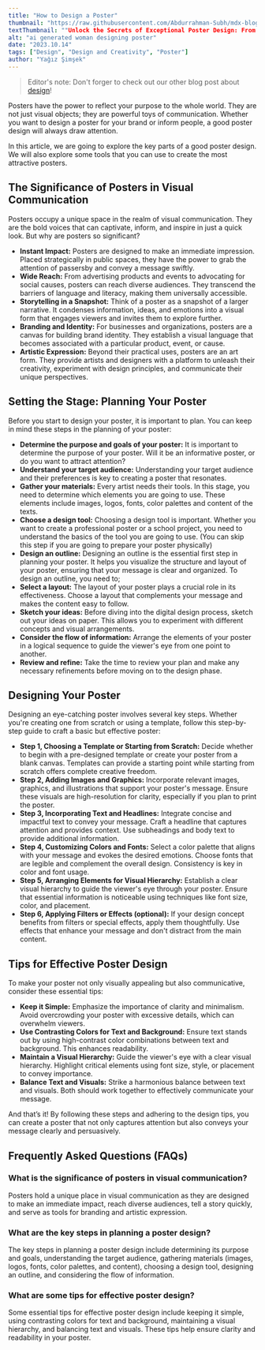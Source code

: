 ```yaml
---
title: "How to Design a Poster"
thumbnail: "https://raw.githubusercontent.com/Abdurrahman-Subh/mdx-blog/main/images/woman-poster2.png"
textThumbnail: ""Unlock the Secrets of Exceptional Poster Design: From Planning to Perfection. Explore the Significance of Posters in Visual Communication, Key Planning Steps, and Discover Tips for Design Excellence"
alt: "ai generated woman designing poster"
date: "2023.10.14"
tags: ["Design", "Design and Creativity", "Poster"]
author: "Yağız Şimşek"
---
```


<CustomImage
  src="https://raw.githubusercontent.com/Abdurrahman-Subh/mdx-blog/main/images/woman-poster2.png"
  alt="ai generated woman designing poster"
/>

> Editor's note: Don't forger to check out our other blog post about [design](https://stockimg.ai/blog/design)! 

Posters have the power to reflect your purpose to the whole world. They are not just visual objects; they are powerful toys of communication. Whether you want to design a poster for your brand or inform people, a good poster design will always draw attention.

In this article, we are going to explore the key parts of a good poster design. We will also explore some tools that you can use to create the most attractive posters.

## The Significance of Posters in Visual Communication

Posters occupy a unique space in the realm of visual communication. They are the bold voices that can captivate, inform, and inspire in just a quick look. But why are posters so significant?

- **Instant Impact:** Posters are designed to make an immediate impression. Placed strategically in public spaces, they have the power to grab the attention of passersby and convey a message swiftly.
- **Wide Reach:** From advertising products and events to advocating for social causes, posters can reach diverse audiences. They transcend the barriers of language and literacy, making them universally accessible.
- **Storytelling in a Snapshot:** Think of a poster as a snapshot of a larger narrative. It condenses information, ideas, and emotions into a visual form that engages viewers and invites them to explore further.
- **Branding and Identity:** For businesses and organizations, posters are a canvas for building brand identity. They establish a visual language that becomes associated with a particular product, event, or cause.
- **Artistic Expression:** Beyond their practical uses, posters are an art form. They provide artists and designers with a platform to unleash their creativity, experiment with design principles, and communicate their unique perspectives.

## Setting the Stage: Planning Your Poster

<CustomImage
  src="https://raw.githubusercontent.com/Abdurrahman-Subh/mdx-blog/main/images/woman-poster1.png"
  alt="ai generated woman designing poster"
/>

Before you start to design your poster, it is important to plan. You can keep in mind these steps in the planning of your poster:
- **Determine the purpose and goals of your poster:** It is important to determine the purpose of your poster. Will it be an informative poster, or do you want to attract attention?
- **Understand your target audience:** Understanding your target audience and their preferences is key to creating a poster that resonates.
- **Gather your materials:** Every artist needs their tools. In this stage, you need to determine which elements you are going to use. These elements include images, logos, fonts, color palettes and content of the texts.
- **Choose a design tool:** Choosing a design tool is important. Whether you want to create a professional poster or a school project, you need to understand the basics of the tool you are going to use. (You can skip this step if you are going to prepare your poster physically)
- **Design an outline:** Designing an outline is the essential first step in planning your poster. It helps you visualize the structure and layout of your poster, ensuring that your message is clear and organized. To design an outline, you need to; 
- **Select a layout:** The layout of your poster plays a crucial role in its effectiveness. Choose a layout that complements your message and makes the content easy to follow.
- **Sketch your ideas:** Before diving into the digital design process, sketch out your ideas on paper. This allows you to experiment with different concepts and visual arrangements.
- **Consider the flow of information:** Arrange the elements of your poster in a logical sequence to guide the viewer's eye from one point to another.
- **Review and refine:** Take the time to review your plan and make any necessary refinements before moving on to the design phase.

## Designing Your Poster

Designing an eye-catching poster involves several key steps. Whether you're creating one from scratch or using a template, follow this step-by-step guide to craft a basic but effective poster:

- **Step 1, Choosing a Template or Starting from Scratch:** Decide whether to begin with a pre-designed template or create your poster from a blank canvas. Templates can provide a starting point while starting from scratch offers complete creative freedom.
- **Step 2, Adding Images and Graphics:** Incorporate relevant images, graphics, and illustrations that support your poster's message. Ensure these visuals are high-resolution for clarity, especially if you plan to print the poster.
- **Step 3, Incorporating Text and Headlines:** Integrate concise and impactful text to convey your message. Craft a headline that captures attention and provides context. Use subheadings and body text to provide additional information.
- **Step 4, Customizing Colors and Fonts:** Select a color palette that aligns with your message and evokes the desired emotions. Choose fonts that are legible and complement the overall design. Consistency is key in color and font usage.
- **Step 5, Arranging Elements for Visual Hierarchy:**	Establish a clear visual hierarchy to guide the viewer's eye through your poster. Ensure that essential information is noticeable using techniques like font size, color, and placement.
- **Step 6, Applying Filters or Effects (optional):** If your design concept benefits from filters or special effects, apply them thoughtfully. Use effects that enhance your message and don't distract from the main content.

## Tips for Effective Poster Design

<CustomImage
  src="https://raw.githubusercontent.com/Abdurrahman-Subh/mdx-blog/main/images/forest-poster2.png"
  alt="ai generated movie poster"
/>

To make your poster not only visually appealing but also communicative, consider these essential tips:
- **Keep it Simple:** Emphasize the importance of clarity and minimalism. Avoid overcrowding your poster with excessive details, which can overwhelm viewers.
- **Use Contrasting Colors for Text and Background:** Ensure text stands out by using high-contrast color combinations between text and background. This enhances readability.
- **Maintain a Visual Hierarchy:**	Guide the viewer's eye with a clear visual hierarchy. Highlight critical elements using font size, style, or placement to convey importance.
- **Balance Text and Visuals:** Strike a harmonious balance between text and visuals. Both should work together to effectively communicate your message.

And that’s it! By following these steps and adhering to the design tips, you can create a poster that not only captures attention but also conveys your message clearly and persuasively.

## Frequently Asked Questions (FAQs)

### What is the significance of posters in visual communication?

Posters hold a unique place in visual communication as they are designed to make an immediate impact, reach diverse audiences, tell a story quickly, and serve as tools for branding and artistic expression.

### What are the key steps in planning a poster design?

The key steps in planning a poster design include determining its purpose and goals, understanding the target audience, gathering materials (images, logos, fonts, color palettes, and content), choosing a design tool, designing an outline, and considering the flow of information.

### What are some tips for effective poster design?

Some essential tips for effective poster design include keeping it simple, using contrasting colors for text and background, maintaining a visual hierarchy, and balancing text and visuals. These tips help ensure clarity and readability in your poster.
